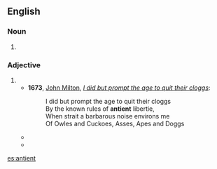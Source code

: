 ==English==

===Noun===
{{en-noun}}

# {{obsolete spelling of|ancient}}

===Adjective===
{{en-adj|er|more}}

# {{obsolete spelling of|ancient}}
#* '''1673''', [[w:John Milton|John Milton]], ''[[s:I did but prompt the age to quit their cloggs|I did but prompt the age to quit their cloggs]]'':
#*: I did but prompt the age to quit their cloggs
#*: By the known rules of '''antient''' libertie,
#*: When strait a barbarous noise environs me
#*: Of Owles and Cuckoes, Asses, Apes and Doggs
#* {{quote-book
 | author  = Dawes, Manasseh & Jones, Sir William
 | title   = [[s:England's Alarm!|England's Alarm!]]
 | year    = 1785
 | page    = 10
 | passage = The trial by jury, your Lordship knows, is so '''antient''' a privilege belonging to mankind, that its origin cannot properly be traced.
}}
#*{{quote-journal
    | year = 1906
    | journal =  The Athenaeum
    | url =  http://books.google.ie/books?ei=2jnRUc-AIeGK7Ab5zoGYCw&id=RCM5AQAAIAAJ&dq=Antient+Concert+Rooms&q=%22Antient+Concert+Rooms%22
    | page = 745
    | passage = The choral and orchestral concerts at the '''Antient''' Concert Rooms were of more than usual interest.
}}

[[es:antient]]